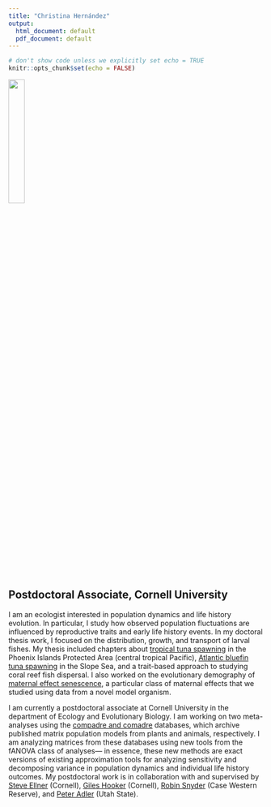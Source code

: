 ```yaml
---
title: "Christina Hernández"
output:
  html_document: default
  pdf_document: default
---
```


```r
# don't show code unless we explicitly set echo = TRUE
knitr::opts_chunk$set(echo = FALSE)

```
![](/Users/cmh352/ProfessionalDevelopment/website/photos/headshot_2018.jpeg){width=25%}

## Postdoctoral Associate, Cornell University

I am an ecologist interested in population dynamics and life history evolution. In particular, I study how observed population fluctuations are influenced by reproductive traits and early life history events. In my doctoral thesis work, I focused on the distribution, growth, and transport of larval fishes. My thesis included chapters about [tropical tuna spawning](https://www.nature.com/articles/s41598-019-47161-0) in the Phoenix Islands Protected Area (central tropical Pacific), [Atlantic bluefin tuna spawning](https://www.whoi.edu/oceanus/feature/the-secret-tuna-nursery/) in the Slope Sea, and a trait-based approach to studying coral reef fish dispersal. I also worked on the evolutionary demography of [maternal effect senescence](https://www.pnas.org/content/117/28/16431), a particular class of maternal effects that we studied using data from a novel model organism.

I am currently a postdoctoral associate at Cornell University in the department of Ecology and Evolutionary Biology. I am working on two meta-analyses using the [compadre and comadre](https://compadre-db.org/) databases, which archive published matrix population models from plants and animals, respectively. I am analyzing matrices from these databases using new tools from the fANOVA class of analyses--- in essence, these new methods are exact versions of existing approximation tools for analyzing sensitivity and decomposing variance in population dynamics and individual life history outcomes. My postdoctoral work is in collaboration with and supervised by [Steve Ellner](http://www.eeb.cornell.edu/Ellner/) (Cornell), [Giles Hooker](http://faculty.bscb.cornell.edu/~hooker/) (Cornell), [Robin Snyder](https://case.edu/artsci/biol/snyder/snyder.html) (Case Western Reserve), and [Peter Adler](https://qcnr.usu.edu/labs/adler_lab/index) (Utah State).



